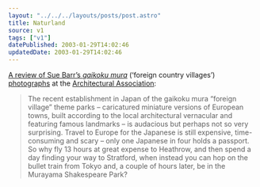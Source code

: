 ```yaml
---
layout: "../../../layouts/posts/post.astro"
title: Naturland
source: v1
tags: ["v1"]
datePublished: 2003-01-29T14:02:46
updatedDate: 2003-01-29T14:02:46
---
```


[A review of Sue Barr&#8217;s _gaikoku mura_][1] (&#8216;foreign country villages&#8217;) [photographs][2] at the [Architectural Association][3]:

> The recent establishment in Japan of the gaikoku mura &#8220;foreign village&#8221; theme parks &#8211; caricatured miniature versions of European towns, built according to the local architectural vernacular and featuring famous landmarks &#8211; is audacious but perhaps not so very surprising. Travel to Europe for the Japanese is still expensive, time-consuming and scary &#8211; only one Japanese in four holds a passport. So why fly 13 hours at great expense to Heathrow, and then spend a day finding your way to Stratford, when instead you can hop on the bullet train from Tokyo and, a couple of hours later, be in the Murayama Shakespeare Park?

[1]: http://www.timesonline.co.uk/article/0,,585-550326,00.html "The Times: It's surreal thing"
[2]: http://www.newexhibitions.com/display.php?pn=exhibitions&id=482&region=0 "new exhibitions of contemporary art: Architectural Association"
[3]: http://www.aaschool.ac.uk/exhibitions/index.shtm "Architectural Association: Exhibitions"
